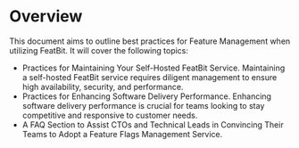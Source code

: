 # Overview

This document aims to outline best practices for Feature Management when utilizing FeatBit. It will cover the following topics:

- Practices for Maintaining Your Self-Hosted FeatBit Service. Maintaining a self-hosted FeatBit service requires diligent management to ensure high availability, security, and performance.
- Practices for Enhancing Software Delivery Performance. Enhancing software delivery performance is crucial for teams looking to stay competitive and responsive to customer needs.
- A FAQ Section to Assist CTOs and Technical Leads in Convincing Their Teams to Adopt a Feature Flags Management Service.